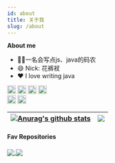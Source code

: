 ```yaml
---
id: about
title: 关于我
slug: /about
---
```


**About me**
- 👨‍💻一名会写点js、java的码农
- 😄 Nick: 花裤衩
- ❤️ I love writing java

<code><img height="20" src="https://raw.githubusercontent.com/github/explore/5b3600551e122a3277c2c5368af2ad5725ffa9a1/topics/java/java.png"/></code>
<code><img height="20" src="https://raw.githubusercontent.com/github/explore/80688e429a7d4ef2fca1e82350fe8e3517d3494d/topics/spring-boot/spring-boot.png"/></code>
<code><img height="20" src="https://raw.githubusercontent.com/github/explore/80688e429a7d4ef2fca1e82350fe8e3517d3494d/topics/javascript/javascript.png"/></code>
<code><img height="20" src="https://raw.githubusercontent.com/github/explore/80688e429a7d4ef2fca1e82350fe8e3517d3494d/topics/nodejs/nodejs.png"/></code>    
<code><img height="20" src="https://raw.githubusercontent.com/github/explore/80688e429a7d4ef2fca1e82350fe8e3517d3494d/topics/vue/vue.png"/></code>
<code><img height="20" src="https://raw.githubusercontent.com/github/explore/80688e429a7d4ef2fca1e82350fe8e3517d3494d/topics/markdown/markdown.png"/></code>


| <a href="https://github.com/MagicalZhu"><img align="center" src="https://github-readme-stats.vercel.app/api?username=MagicalZhu&theme=blueberry&show_icons=true&hide_border=true&count_private=true" alt="Anurag's github stats" /></a> | <a href="https://github.com/MagicalZhu/NoteLib"><img align="center" src="https://github-readme-stats.vercel.app/api/top-langs/?username=MagicalZhu&layout=compact&theme=blueberry&hide_border=true" /></a> |
| ------------- | ------------- |

#### Fav Repositories


<a href="https://github.com/MagicalZhu/NoteLib">
  <img align="center" src="https://github-readme-stats.vercel.app/api/pin/?theme=blueberry&show_owner=true&username=MagicalZhu&repo=NoteLib" />
</a>
<a href="https://github.com/MagicalZhu/hello-algorithm">
  <img align="center" src="https://github-readme-stats.vercel.app/api/pin/?username=MagicalZhu&repo=hello-algorithm&theme=blueberry" />
</a>

